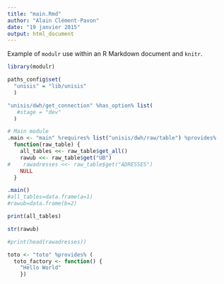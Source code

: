 ```yaml
---
title: "main.Rmd"
author: "Alain Clément-Pavon"
date: "19 janvier 2015"
output: html_document
---
```


Example of `modulr` use within an R Markdown document and `knitr`.

```r
library(modulr)
```


```r
paths_config$set(
  "unisis" = "lib/unisis"
  )

"unisis/dwh/get_connection" %has_option% list(
   #stage = "dev"
  )
```

```r
# Main module
.main <- "main" %requires% list("unisis/dwh/raw/table") %provides%
  function(raw_table) {
    all_tables <<- raw_table$get_all()
    rawub <<- raw_table$get("UB")
#    rawadresses <<- raw_table$get("ADRESSES")
    NULL
  }
```

```r
.main()
#all_tables=data.frame(a=1)
#rawub=data.frame(b=2)
```

```r
print(all_tables)
```

```r
str(rawub)
```

```r
#print(head(rawadresses))
```

```r
toto <- "toto" %provides% (
  toto_factory <- function() {
    "Hello World"
    })

```

